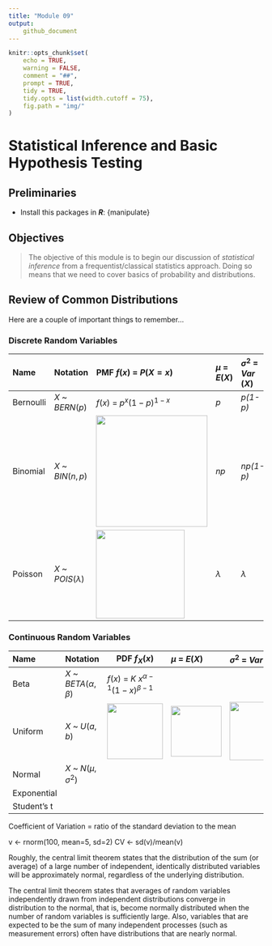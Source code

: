 ```yaml
---
title: "Module 09"
output:
    github_document
---
```


```r
knitr::opts_chunk$set(
	echo = TRUE,
	warning = FALSE,
	comment = "##",
	prompt = TRUE,
	tidy = TRUE,
	tidy.opts = list(width.cutoff = 75),
	fig.path = "img/"
)
```
# Statistical Inference and Basic Hypothesis Testing

## Preliminaries
- Install this packages in ***R***: {manipulate}

## Objectives
> The objective of this module is to begin our discussion of *statistical inference* from a frequentist/classical statistics approach. Doing so means that we need to cover basics of probability and distributions.

## Review of Common Distributions

Here are a couple of important things to remember...

### Discrete Random Variables

| Name           | Notation                | PMF $f(x)$ = $P(X=x)$                      | $\mu$ = $E(X)$     | $\sigma^2$ = *Var* $(X)$       |                          |
|:-------------- |:----------------------- |:------------------------------------------ |:------------------ |:------------------------------ |:-----------------------  |
| Bernoulli      | $X$ ~ *BERN*$(p)$       | $f(x)$ = $p^x(1-p)^{1-x}$                  | *p*                | *p(1-p)*                       | x = {0,1}                |
| Binomial       | $X$ ~ *BIN*$(n, p)$     | <img src="img/binom-1.svg" width="220px"/> | *np*               | *np(1-p)*                      | x = {0,1,..., k}         |
| Poisson        | $X$ ~ *POIS*$(\lambda)$ | <img src="img/poisson.svg" width="175px"/> | $\lambda$          | $\lambda$                      | x = {0,1,..., +$\infty$} |

### Continuous Random Variables

| Name         | Notation                      | PDF $f_X(x)$                                 | $\mu$ = $E(X)$     | $\sigma^2$ = *Var* $(X)$ |
|:------------ |:----------------------------- | -------------------------------------------- |:------------------ |:------------------- |:---------------------- |
| Beta         | $X$ ~ *BETA*$(\alpha,\beta)$  | $f(x)$ = $K$ $x^{\alpha-1}(1-x)^{\beta-1}$   |                    |                     |                        |
| Uniform      | $X$ ~ *U*$(a,b)$              | <img src="img/uni-1.svg" width="110px"/>     | <img src="img/uni-2.svg" width="100px"/> | <img src="img/uni-3.svg" width="115px"/> |                        |
| Normal      | $X$ ~ *N*$(\mu,\sigma^2)$      |                                              |                    |                     |                        |
| Exponential |
| Student's t | 










Coefficient of Variation = ratio of the standard deviation to the mean

v <- rnorm(100, mean=5, sd=2)
CV <- sd(v)/mean(v)



Roughly, the central limit theorem states that the distribution of the sum (or average) of a large number of independent, identically distributed variables will be approximately normal, regardless of the underlying distribution.


The central limit theorem states that averages of random variables independently drawn from independent distributions converge in distribution to the normal, that is, become normally distributed when the number of random variables is sufficiently large. Also, variables that are expected to be the sum of many independent processes (such as measurement errors) often have distributions that are nearly normal.
